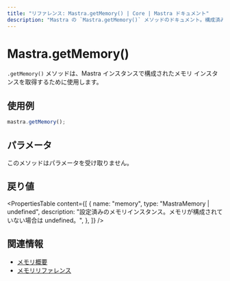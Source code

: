```yaml
---
title: "リファレンス: Mastra.getMemory() | Core | Mastra ドキュメント"
description: "Mastra の `Mastra.getMemory()` メソッドのドキュメント。構成済みのメモリインスタンスを取得します。"
---
```


# Mastra.getMemory()

`.getMemory()` メソッドは、Mastra インスタンスで構成されたメモリ インスタンスを取得するために使用します。

## 使用例

```typescript copy
mastra.getMemory();
```


## パラメータ

このメソッドはパラメータを受け取りません。

## 戻り値

<PropertiesTable
  content={[
    {
      name: "memory",
      type: "MastraMemory | undefined",
      description:
        "設定済みのメモリインスタンス。メモリが構成されていない場合は undefined。",
    },
  ]}
/>

## 関連情報

- [メモリ概要](/docs/memory/overview)
- [メモリリファレンス](/reference/memory/memory-class)